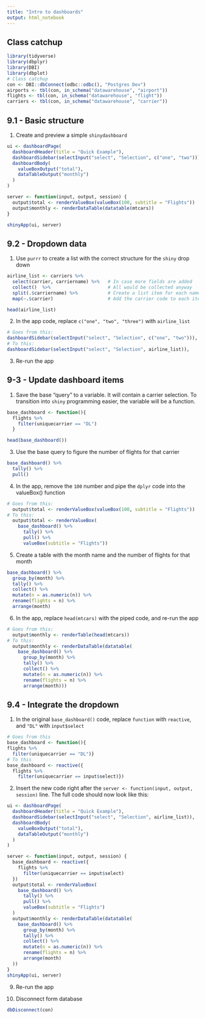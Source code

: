 ```yaml
---
title: "Intro to dashboards"
output: html_notebook
---
```


## Class catchup

```r
library(tidyverse)
library(dbplyr)
library(DBI)
library(dbplot)
# Class catchup
con <- DBI::dbConnect(odbc::odbc(), "Postgres Dev")
airports <- tbl(con, in_schema("datawarehouse", "airport"))
flights <- tbl(con, in_schema("datawarehouse", "flight"))
carriers <- tbl(con, in_schema("datawarehouse", "carrier"))
```

## 9.1 - Basic structure

1. Create and preview a simple `shinydashboard` 
```r

ui <- dashboardPage(
  dashboardHeader(title = "Quick Example"),
  dashboardSidebar(selectInput("select", "Selection", c("one", "two"))),
  dashboardBody(
    valueBoxOutput("total"),
    dataTableOutput("monthly")
  )
)

server <- function(input, output, session) {
  output$total <- renderValueBox(valueBox(100, subtitle = "Flights"))
  output$monthly <- renderDataTable(datatable(mtcars))
}

shinyApp(ui, server)
```

## 9.2 - Dropdown data


1. Use `purrr` to create a list with the correct structure for the `shiny` drop down
```r
airline_list <- carriers %>%  
  select(carrier, carriername) %>%   # In case more fields are added
  collect()  %>%                     # All would be collected anyway
  split(.$carriername) %>%           # Create a list item for each name
  map(~.$carrier)                    # Add the carrier code to each item

head(airline_list)
```

2. In the app code, replace `c("one", "two", "three")` with `airline_list`

```r
# Goes from this:
dashboardSidebar(selectInput("select", "Selection", c("one", "two"))),
# To this:
dashboardSidebar(selectInput("select", "Selection", airline_list)),
```

3. Re-run the app

## 9-3 - Update dashboard items

1. Save the base "query" to a variable. It will contain a carrier selection. To transition into `shiny` programming easier, the variable will be a function.
```r
base_dashboard <- function(){
  flights %>%
    filter(uniquecarrier == "DL")
  }

head(base_dashboard())
```

3. Use the base query to figure the number of flights for that carrier
```r
base_dashboard() %>%
  tally() %>% 
  pull()
```

4. In the app, remove the `100` number and pipe the `dplyr` code into the valueBox() function
```r
# Goes from this:
  output$total <- renderValueBox(valueBox(100, subtitle = "Flights"))
# To this:
  output$total <- renderValueBox(
    base_dashboard() %>%
      tally() %>% 
      pull() %>%
      valueBox(subtitle = "Flights"))
```

5. Create a table with the month name and the number of flights for that month 
```r
base_dashboard() %>%
  group_by(month) %>%
  tally() %>%
  collect() %>%
  mutate(n = as.numeric(n)) %>%
  rename(flights = n) %>%
  arrange(month)

```

6. In the app, replace `head(mtcars)` with the piped code, and re-run the app
```r
# Goes from this:
  output$monthly <- renderTable(head(mtcars))
# To this:
  output$monthly <- renderDataTable(datatable(
    base_dashboard() %>%
      group_by(month) %>%
      tally() %>%
      collect() %>%
      mutate(n = as.numeric(n)) %>%
      rename(flights = n) %>%
      arrange(month)))
```

## 9.4 - Integrate the dropdown

1. In the original `base_dashboard()` code, replace `function` with `reactive`, and `"DL"` with `input$select`
```r
# Goes from this
base_dashboard <- function(){
flights %>%
  filter(uniquecarrier == "DL")}
# To this
base_dashboard <- reactive({
  flights %>% 
    filter(uniquecarrier == input$select)})
```

2. Insert the new code right after the `server <- function(input, output, session)` line. The full code should now look like this:
```r

ui <- dashboardPage(
  dashboardHeader(title = "Quick Example"),
  dashboardSidebar(selectInput("select", "Selection", airline_list)),
  dashboardBody(
    valueBoxOutput("total"),
    dataTableOutput("monthly")
  )
)

server <- function(input, output, session) {
  base_dashboard <- reactive({
    flights %>%
      filter(uniquecarrier == input$select)
  })
  output$total <- renderValueBox(
    base_dashboard() %>%
      tally() %>%
      pull() %>%
      valueBox(subtitle = "Flights")
  )
  output$monthly <- renderDataTable(datatable(
    base_dashboard() %>%
      group_by(month) %>%
      tally() %>%
      collect() %>%
      mutate(n = as.numeric(n)) %>%
      rename(flights = n) %>%
      arrange(month)
  ))
}
shinyApp(ui, server)
```

9. Re-run the app

10. Disconnect form database
```r
dbDisconnect(con)
```

